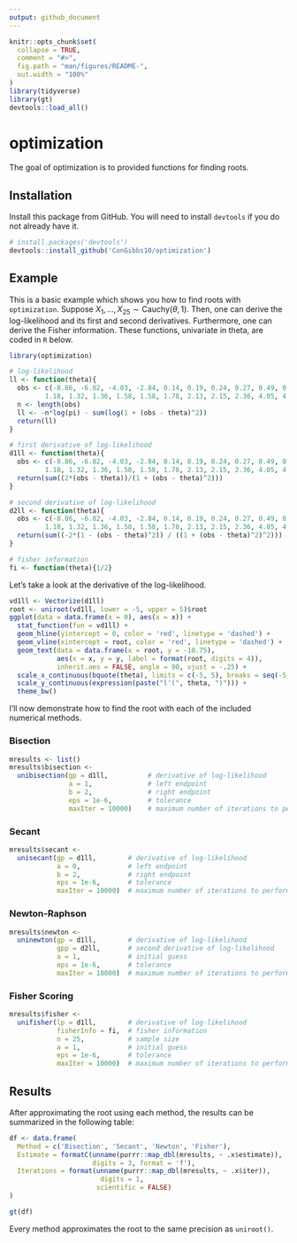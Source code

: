 ```yaml
---
output: github_document
---
```


<!-- README.md is generated from README.Rmd. Please edit that file -->

```r
knitr::opts_chunk$set(
  collapse = TRUE,
  comment = "#>",
  fig.path = "man/figures/README-",
  out.width = "100%"
)
library(tidyverse)
library(gt)
devtools::load_all()
```

# optimization

<!-- badges: start -->
<!-- badges: end -->

The goal of optimization is to provided functions for finding roots.

## Installation

Install this package from GitHub. You will need to install `devtools` if you do not already have it.

```r
# install.packages('devtools')
devtools::install_github('ConGibbs10/optimization')
```

## Example

This is a basic example which shows you how to find roots with `optimization`. Suppose $X_1, \dots, X_{25}\sim \text{Cauchy}(\theta, 1)$. Then, one can derive the log-likelihood and its first and second derivatives. Furthermore, one can derive the Fisher information. These functions, univariate in theta, are coded in `R` below.

```r
library(optimization)

# log-likelihood
ll <- function(theta){
  obs <- c(-8.86, -6.82, -4.03, -2.84, 0.14, 0.19, 0.24, 0.27, 0.49, 0.62, 0.76, 1.09, 
         1.18, 1.32, 1.36, 1.58, 1.58, 1.78, 2.13, 2.15, 2.36, 4.05, 4.11, 4.12, 6.83)
  n <- length(obs)
  ll <- -n*log(pi) - sum(log(1 + (obs - theta)^2))
  return(ll)
}

# first derivative of log-likelihood
d1ll <- function(theta){
  obs <- c(-8.86, -6.82, -4.03, -2.84, 0.14, 0.19, 0.24, 0.27, 0.49, 0.62, 0.76, 1.09, 
         1.18, 1.32, 1.36, 1.58, 1.58, 1.78, 2.13, 2.15, 2.36, 4.05, 4.11, 4.12, 6.83)
  return(sum((2*(obs - theta))/(1 + (obs - theta)^2)))
}

# second derivative of log-likelihood
d2ll <- function(theta){
  obs <- c(-8.86, -6.82, -4.03, -2.84, 0.14, 0.19, 0.24, 0.27, 0.49, 0.62, 0.76, 1.09, 
         1.18, 1.32, 1.36, 1.58, 1.58, 1.78, 2.13, 2.15, 2.36, 4.05, 4.11, 4.12, 6.83)
  return(sum((-2*(1 - (obs - theta)^2)) / ((1 + (obs - theta)^2)^2)))
}

# fisher information
fi <- function(theta){1/2}
```

Let's take a look at the derivative of the log-likelihood.

```r
vd1ll <- Vectorize(d1ll)
root <- uniroot(vd1ll, lower = -5, upper = 5)$root
ggplot(data = data.frame(x = 0), aes(x = x)) +
  stat_function(fun = vd1ll) + 
  geom_hline(yintercept = 0, color = 'red', linetype = 'dashed') +
  geom_vline(xintercept = root, color = 'red', linetype = 'dashed') +
  geom_text(data = data.frame(x = root, y = -10.75),
            aes(x = x, y = y, label = format(root, digits = 4)),
            inherit.aes = FALSE, angle = 90, vjust = -.25) +
  scale_x_continuous(bquote(theta), limits = c(-5, 5), breaks = seq(-5, 5, by = 1)) +
  scale_y_continuous(expression(paste("l'(", theta, ")"))) +
  theme_bw()
```

I'll now demonstrate how to find the root with each of the included numerical methods.

### Bisection

```r
mresults <- list()
mresults$bisection <- 
  unibisection(gp = d1ll,          # derivative of log-likelihood
               a = 1,              # left endpoint
               b = 2,              # right endpoint
               eps = 1e-6,         # tolerance 
               maxIter = 10000)    # maximum number of iterations to perform
```

### Secant

```r
mresults$secant <- 
  unisecant(gp = d1ll,        # derivative of log-likelihood
            a = 0,            # left endpoint
            b = 2,            # right endpoint
            eps = 1e-6,       # tolerance 
            maxIter = 10000)  # maximum number of iterations to perform
```

### Newton-Raphson

```r
mresults$newton <- 
  uninewton(gp = d1ll,        # derivative of log-likelihood
            gpp = d2ll,       # second derivative of log-likelihood
            a = 1,            # initial guess
            eps = 1e-6,       # tolerance       
            maxIter = 10000)  # maximum number of iterations to perform
```

### Fisher Scoring

```r
mresults$fisher <- 
  unifisher(lp = d1ll,        # derivative of log-likelihood
            fisherInfo = fi,  # fisher information
            n = 25,           # sample size
            a = 1,            # initial guess
            eps = 1e-6,       # tolerance       
            maxIter = 10000)  # maximum number of iterations to perform)
```

## Results

After approximating the root using each method, the results can be summarized in the following table:

```r
df <- data.frame(
  Method = c('Bisection', 'Secant', 'Newton', 'Fisher'),
  Estimate = formatC(unname(purrr::map_dbl(mresults, ~ .x$estimate)),
                     digits = 3, format = 'f'),
  Iterations = format(unname(purrr::map_dbl(mresults, ~ .x$iter)),
                       digits = 1,
                      scientific = FALSE)
)

gt(df)
```

Every method approximates the root to the same precision as `uniroot()`.
